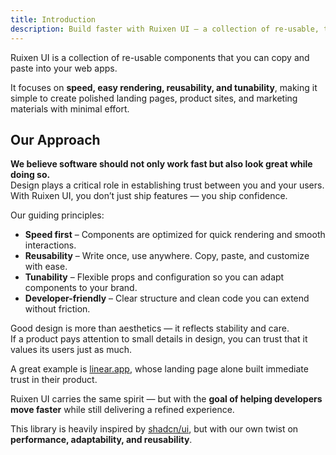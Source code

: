 ```yaml
---
title: Introduction
description: Build faster with Ruixen UI – a collection of re-usable, tunable, and performance-focused components.
---
```


Ruixen UI is a collection of re-usable components that you can copy and paste into your web apps.

It focuses on **speed, easy rendering, reusability, and tunability**, making it simple to create polished landing pages, product sites, and marketing materials with minimal effort.

## Our Approach

**We believe software should not only work fast but also look great while doing so.**  
Design plays a critical role in establishing trust between you and your users. With Ruixen UI, you don’t just ship features — you ship confidence.

Our guiding principles:

- **Speed first** – Components are optimized for quick rendering and smooth interactions.
- **Reusability** – Write once, use anywhere. Copy, paste, and customize with ease.
- **Tunability** – Flexible props and configuration so you can adapt components to your brand.
- **Developer-friendly** – Clear structure and clean code you can extend without friction.

Good design is more than aesthetics — it reflects stability and care.  
If a product pays attention to small details in design, you can trust that it values its users just as much.

A great example is [linear.app](https://linear.app), whose landing page alone built immediate trust in their product.

Ruixen UI carries the same spirit — but with the **goal of helping developers move faster** while still delivering a refined experience.

This library is heavily inspired by [shadcn/ui](https://ui.shadcn.com), but with our own twist on **performance, adaptability, and reusability**.
